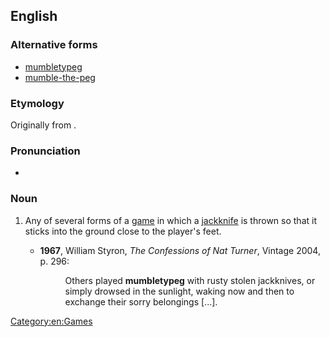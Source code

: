 ==English==
{{wikipedia}}

===Alternative forms===
* [[mumbletypeg]]
* [[mumble-the-peg]]

===Etymology===
Originally from {{compound|mumble|the|peg|lang=en}}.

===Pronunciation===
* {{a|UK}} {{IPA|/ˈmʌmb(ə)ltiˌpɛɡ/|lang=en}}

===Noun===
{{en-noun|-}}

# {{label|en|US}} Any of several forms of a [[game]] in which a [[jackknife]] is thrown so that it sticks into the ground close to the player's feet.
#* '''1967''', William Styron, ''The Confessions of Nat Turner'', Vintage 2004, p. 296:
#*: Others played '''mumbletypeg''' with rusty stolen jackknives, or simply drowsed in the sunlight, waking now and then to exchange their sorry belongings [...].

[[Category:en:Games]]